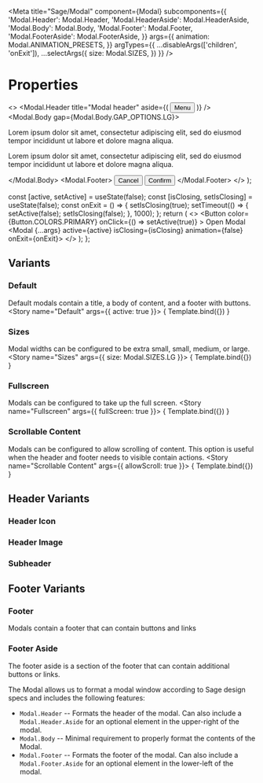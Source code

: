 



<Meta
 title="Sage/Modal"
 component={Modal}
 subcomponents={{
  'Modal.Header': Modal.Header,
  'Modal.HeaderAside': Modal.HeaderAside,
  'Modal.Body': Modal.Body,
  'Modal.Footer': Modal.Footer,
  'Modal.FooterAside': Modal.FooterAside,
 }}
 args={{
    animation: Modal.ANIMATION_PRESETS,
  }}
 argTypes={{
    ...disableArgs(['children', 'onExit']),
    ...selectArgs({
      size: Modal.SIZES,
    })
 }}
/>

# Properties
<ArgsTable of="Default" />

  <>
    <Modal.Header
      title="Modal header"
      aside={(
        <Button
          color={Button.COLORS.SECONDARY}
          iconOnly={true}
          icon={SageTokens.ICONS.REMOVE}
          onClick={onExit}
          subtle={true}
        >
          Menu
        </Button>
      )}
    />
    <Modal.Body gap={Modal.Body.GAP_OPTIONS.LG}>
      <p className={SageClassnames.TYPE.BODY}>
        Lorem ipsum dolor sit amet, consectetur adipiscing elit,
        sed do eiusmod tempor incididunt ut labore et dolore
        magna aliqua.
      </p>
      <p className={SageClassnames.TYPE.BODY}>
        Lorem ipsum dolor sit amet, consectetur adipiscing elit,
        sed do eiusmod tempor incididunt ut labore et dolore
        magna aliqua.
      </p>
    </Modal.Body>
    <Modal.Footer>
      <Button
        color={Button.COLORS.SECONDARY}
        onClick={onExit}
      >
        Cancel
      </Button>
      <Button
        color={Button.COLORS.PRIMARY}
        onClick={onExit}
      >
        Confirm
      </Button>
    </Modal.Footer>
  </>
);

  const [active, setActive] = useState(false);
  const [isClosing, setIsClosing] = useState(false);
  const onExit = () => {
    setIsClosing(true);
    setTimeout(() => {
      setActive(false);
      setIsClosing(false);
    }, 1000);
  };
  return (
    <>
      <Button
        color={Button.COLORS.PRIMARY}
        onClick={() => setActive(true)}
      >
        Open Modal
      </Button>
      <Modal {...args}
        active={active}
        isClosing={isClosing}
        animation={false}
        onExit={onExit}>
        <DefaultBody onExit={onExit} />
      </Modal>
    </>
  );
};

## Variants

### Default
Default modals contain a title, a body of content, and a footer with buttons.
<Canvas>
  <Story name="Default"
    args={{
      active: true
    }}>
    { Template.bind({}) }
  </Story>
</Canvas>

### Sizes
Modal widths can be configured to be extra small, small, medium, or large.
<Canvas>
  <Story name="Sizes"
    args={{
      size: Modal.SIZES.LG
    }}>
    { Template.bind({}) }
  </Story>
</Canvas>

### Fullscreen
Modals can be configured to take up the full screen.
<Canvas>
  <Story name="Fullscreen"
    args={{
      fullScreen: true
    }}>
    { Template.bind({}) }
  </Story>
</Canvas>

### Scrollable Content
Modals can be configured to allow scrolling of content. This option is useful when the header and footer needs to visible contain actions.
<Canvas>
  <Story name="Scrollable Content"
    args={{
      allowScroll: true
    }}>
    { Template.bind({}) }
  </Story>
</Canvas>

## Header Variants
### Header Icon

### Header Image

### Subheader

## Footer Variants
### Footer
Modals contain a footer that can contain buttons and links

### Footer Aside
The footer aside is a section of the footer that can contain additional buttons or links.



The Modal allows us to format a modal window according to Sage design specs and includes the following features:

- `Modal.Header` -- Formats the header of the modal. Can also include a `Modal.Header.Aside` for an optional element in the upper-right of the modal.
- `Modal.Body` -- Minimal requirement to properly format the contents of the Modal.
- `Modal.Footer` -- Formats the footer of the modal. Can also include a `Modal.Footer.Aside` for an optional element in the lower-left of the modal.